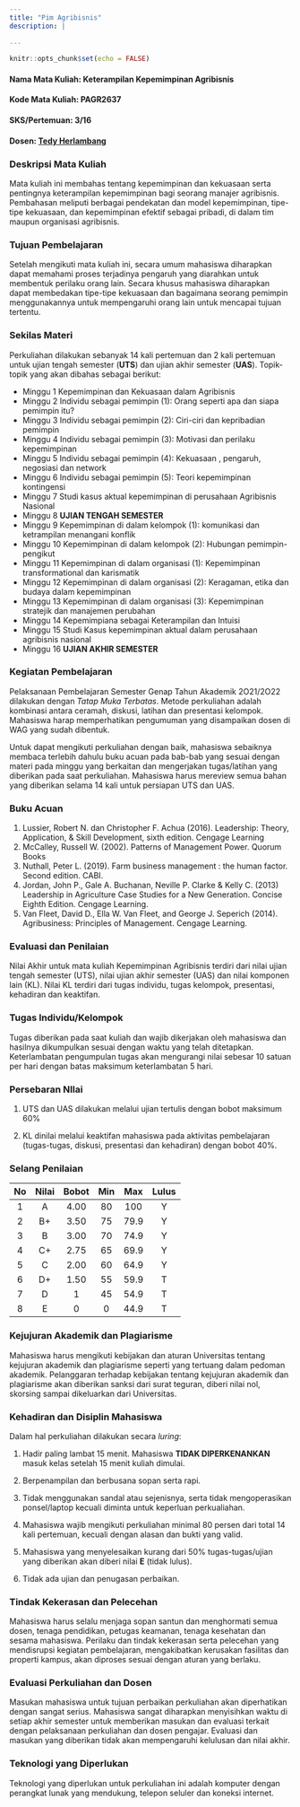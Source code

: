 ```yaml
---
title: "Pim Agribisnis"
description: |
  
---
```


```r
knitr::opts_chunk$set(echo = FALSE)
```

#### Nama Mata Kuliah: Keterampilan Kepemimpinan Agribisnis

#### Kode Mata Kuliah: PAGR2637

#### SKS/Pertemuan: 3/16

#### Dosen: [Tedy Herlambang](https://bangtedy.github.io)

### Deskripsi Mata Kuliah

Mata kuliah ini membahas tentang kepemimpinan dan kekuasaan serta pentingnya keterampilan kepemimpinan bagi seorang manajer agribisnis. Pembahasan meliputi berbagai pendekatan dan model kepemimpinan, tipe-tipe kekuasaan, dan kepemimpinan efektif sebagai pribadi, di dalam tim maupun organisasi agribisnis. 

### Tujuan Pembelajaran

Setelah mengikuti mata kuliah ini, secara umum mahasiswa diharapkan dapat memahami proses terjadinya pengaruh yang diarahkan untuk membentuk perilaku orang lain. Secara khusus mahasiswa diharapkan dapat membedakan tipe-tipe kekuasaan dan bagaimana seorang pemimpin menggunakannya untuk mempengaruhi orang lain untuk mencapai tujuan tertentu.

### Sekilas Materi

Perkuliahan dilakukan sebanyak 14 kali pertemuan dan 2 kali pertemuan untuk
ujian tengah semester (**UTS**) dan ujian akhir semester (**UAS**). Topik-topik yang akan dibahas sebagai berikut:

:::obj

* Minggu 1 Kepemimpinan dan Kekuasaan dalam Agribisnis
* Minggu 2 Individu sebagai pemimpin (1): Orang seperti apa dan siapa pemimpin itu? 
* Minggu 3 Individu sebagai pemimpin (2): Ciri-ciri dan kepribadian pemimpin
* Minggu 4 Individu sebagai pemimpin (3): Motivasi dan perilaku kepemimpinan
* Minggu 5 Individu sebagai pemimpin (4): Kekuasaan , pengaruh, negosiasi dan network
* Minggu 6 Individu sebagai pemimpin (5): Teori kepemimpinan kontingensi
* Minggu 7 Studi kasus aktual kepemimpinan di perusahaan Agribisnis Nasional
* Minggu 8 **UJIAN TENGAH SEMESTER**
* Minggu 9 Kepemimpinan di dalam kelompok (1): komunikasi dan ketrampilan menangani konflik
* Minggu 10 Kepemimpinan di dalam kelompok (2): Hubungan pemimpin-pengikut 
* Minggu 11 Kepemimpinan di dalam organisasi (1): Kepemimpinan transformational dan karismatik
* Minggu 12 Kepemimpinan di dalam organisasi (2): Keragaman, etika dan budaya dalam kepemimpinan
* Minggu 13 Kepemimpinan di dalam organisasi (3): Kepemimpinan stratejik dan manajemen perubahan
* Minggu 14 Kepemimpiana sebagai Keterampilan dan Intuisi
* Minggu 15 Studi Kasus kepemimpinan aktual dalam perusahaan agribisnis nasional 
* Minggu 16 **UJIAN AKHIR SEMESTER**

:::

### Kegiatan Pembelajaran

Pelaksanaan Pembelajaran Semester Genap Tahun Akademik 2O21/2O22 dilakukan dengan *Tatap Muka Terbatas*. Metode perkuliahan adalah kombinasi antara ceramah, diskusi, latihan dan presentasi kelompok. Mahasiswa harap memperhatikan pengumuman yang disampaikan dosen di WAG yang sudah dibentuk. 

Untuk dapat mengikuti perkuliahan dengan baik, mahasiswa sebaiknya membaca terlebih dahulu buku acuan pada bab-bab yang sesuai dengan materi pada minggu yang berkaitan dan mengerjakan tugas/latihan yang diberikan pada saat perkuliahan. Mahasiswa harus mereview semua bahan yang diberikan selama 14 kali untuk persiapan UTS dan UAS. 

### Buku Acuan

1. Lussier, Robert N. dan Christopher F. Achua (2016). Leadership: Theory, Application, & Skill Development, sixth edition. Cengage Learning
2. McCalley, Russell W. (2002). Patterns of Management Power. Quorum Books
3. Nuthall, Peter L. (2019). Farm business management : the human factor. Second edition. CABI.
4. Jordan, John P., Gale A. Buchanan, Neville P. Clarke & Kelly C. (2013) Leadership in Agriculture Case Studies for a New Generation. Concise Eighth Edition. Cengage Learning.
5. Van Fleet, David D., Ella W. Van Fleet, and George J. Seperich (2014). Agribusiness: Principles of Management. Cengage Learning.

### Evaluasi dan Penilaian

Nilai Akhir untuk mata kuliah Kepemimpinan Agribisnis terdiri dari nilai ujian tengah semester (UTS), nilai ujian akhir semester (UAS) dan nilai komponen lain (KL). Nilai KL terdiri dari tugas individu, tugas kelompok, presentasi, kehadiran dan keaktifan. 

### Tugas Individu/Kelompok

Tugas diberikan pada saat kuliah dan wajib dikerjakan oleh mahasiswa dan
hasilnya dikumpulkan sesuai dengan waktu yang telah ditetapkan. Keterlambatan pengumpulan tugas akan mengurangi nilai sebesar 10 satuan per hari dengan batas maksimum keterlambatan 5 hari.

### Persebaran NIlai

1. UTS dan UAS dilakukan melalui ujian tertulis dengan bobot maksimum 60%

2. KL dinilai melalui keaktifan mahasiswa pada aktivitas pembelajaran (tugas-tugas, diskusi, presentasi dan kehadiran) dengan bobot 40%.

### Selang Penilaian

|No|Nilai|Bobot|Min|Max|Lulus|
|:---:|:---:|:---:|:---:|:---:|:---:|
|1  | A |4.00|80|100|Y|
|2  |B+|3.50|75|79.9|Y|
|3 | B |3.00 | 70|74.9|Y|
|4 | C+ | 2.75| 65| 69.9| Y|
|5|C|2.00|60|64.9|Y|
|6|D+|1.50| 55 |59.9| T|
|7|D|1| 45|54.9| T|
|8|E|0|0|44.9| T|

### Kejujuran Akademik dan Plagiarisme 

Mahasiswa harus mengikuti kebijakan dan aturan Universitas tentang kejujuran akademik dan plagiarisme seperti yang tertuang dalam pedoman akademik. Pelanggaran terhadap kebijakan tentang kejujuran akademik dan plagiarisme akan diberikan sanksi dari surat teguran, diberi nilai nol, skorsing sampai dikeluarkan dari Universitas.

### Kehadiran dan Disiplin Mahasiswa

Dalam hal perkuliahan dilakukan secara *luring*:

1. Hadir paling lambat 15 menit. Mahasiswa **TIDAK DIPERKENANKAN** masuk kelas setelah 15 menit kuliah dimulai.

2. Berpenampilan dan berbusana sopan serta rapi.

3. Tidak menggunakan sandal atau sejenisnya, serta tidak mengoperasikan ponsel/laptop kecuali diminta untuk keperluan perkualiahan.

4. Mahasiswa wajib mengikuti perkuliahan minimal 80 persen dari total 14 kali pertemuan, kecuali dengan alasan dan bukti yang valid.

5. Mahasiswa yang menyelesaikan kurang dari 50% tugas-tugas/ujian yang diberikan akan diberi nilai **E** (tidak lulus). 

6. Tidak ada ujian dan penugasan perbaikan.

### Tindak Kekerasan dan Pelecehan

Mahasiswa harus selalu menjaga sopan santun dan menghormati semua dosen, tenaga pendidikan, petugas keamanan, tenaga kesehatan dan sesama mahasiswa. Perilaku dan tindak kekerasan serta pelecehan yang mendisrupsi kegiatan pembelajaran, mengakibatkan kerusakan fasilitas dan properti kampus, akan diproses sesuai dengan aturan yang berlaku.

### Evaluasi Perkuliahan dan Dosen

Masukan mahasiswa untuk tujuan perbaikan perkuliahan akan diperhatikan dengan sangat serius. Mahasiswa sangat diharapkan menyisihkan waktu di setiap akhir semester untuk memberikan masukan dan evaluasi terkait dengan pelaksanaan perkuliahan dan dosen pengajar. Evaluasi dan masukan yang diberikan tidak akan mempengaruhi kelulusan dan nilai akhir.

### Teknologi yang Diperlukan

Teknologi yang diperlukan untuk perkuliahan ini adalah komputer dengan perangkat lunak yang mendukung, telepon seluler dan koneksi internet. 